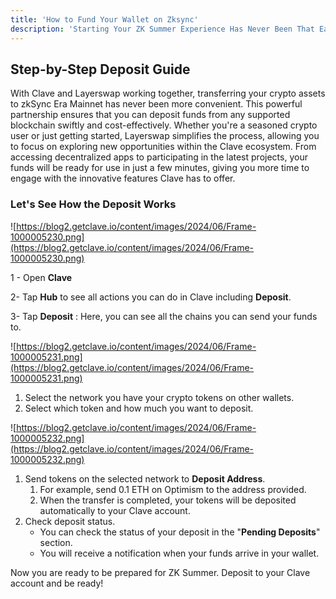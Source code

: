 ```yaml
---
title: 'How to Fund Your Wallet on Zksync'
description: 'Starting Your ZK Summer Experience Has Never Been That Easy! Lets Learn How You Can Fund Your Clave Wallet on Zksync, Easily!'
---
```


## Step-by-Step Deposit Guide

With Clave and Layerswap working together, transferring your crypto assets to zkSync Era Mainnet has never been more convenient. This powerful partnership ensures that you can deposit funds from any supported blockchain swiftly and cost-effectively. Whether you're a seasoned crypto user or just getting started, Layerswap simplifies the process, allowing you to focus on exploring new opportunities within the Clave ecosystem. From accessing decentralized apps to participating in the latest projects, your funds will be ready for use in just a few minutes, giving you more time to engage with the innovative features Clave has to offer.

### Let's See How the Deposit Works

![https://blog2.getclave.io/content/images/2024/06/Frame-1000005230.png](https://blog2.getclave.io/content/images/2024/06/Frame-1000005230.png)

1 - Open **Clave**

2- Tap **Hub** to see all actions you can do in Clave including **Deposit**.

3- Tap **Deposit** : Here, you can see all the chains you can send your funds to.

![https://blog2.getclave.io/content/images/2024/06/Frame-1000005231.png](https://blog2.getclave.io/content/images/2024/06/Frame-1000005231.png)

1. Select the network you have your crypto tokens on other wallets.
2. Select which token and how much you want to deposit.

![https://blog2.getclave.io/content/images/2024/06/Frame-1000005232.png](https://blog2.getclave.io/content/images/2024/06/Frame-1000005232.png)

1. Send tokens on the selected network to **Deposit Address**.
    1. For example, send 0.1 ETH on Optimism to the address provided.
    2. When the transfer is completed, your tokens will be deposited automatically to your Clave account.
2. Check deposit status.
    - You can check the status of your deposit in the "**Pending Deposits**" section.
    - You will receive a notification when your funds arrive in your wallet.

Now you are ready to be prepared for ZK Summer. Deposit to your Clave account and be ready!